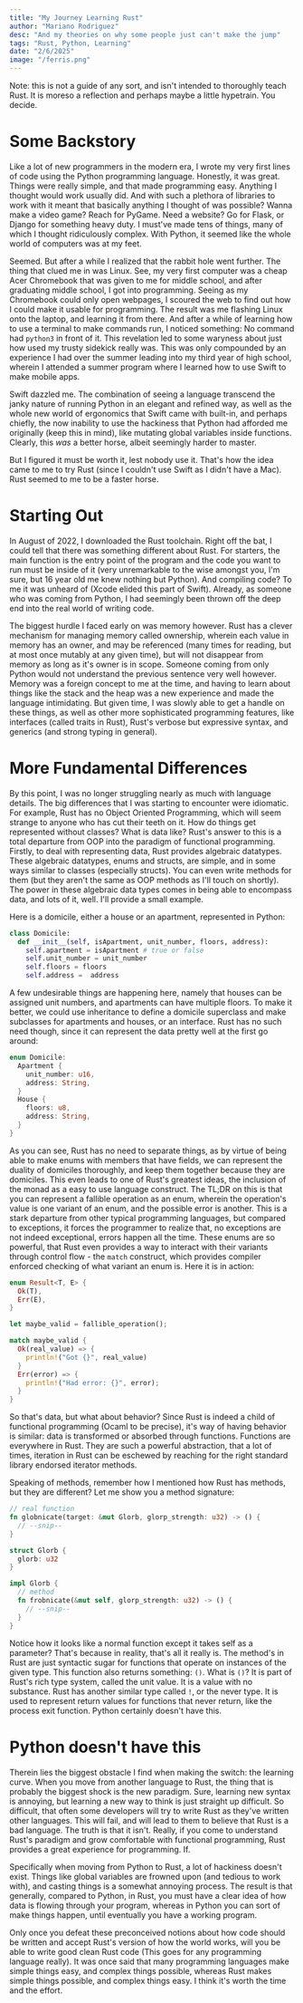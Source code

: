 ```yaml
---
title: "My Journey Learning Rust"
author: "Mariano Rodriguez"
desc: "And my theories on why some people just can't make the jump"
tags: "Rust, Python, Learning"
date: "2/6/2025"
image: "/ferris.png"
---
```


Note: this is not a guide of any sort, and isn't intended to thoroughly teach Rust. It is moreso a reflection and perhaps
maybe a little hypetrain. You decide.

# Some Backstory

Like a lot of new programmers in the modern era, I wrote my very first lines of code using the Python programming language.
Honestly, it was great. Things were really simple, and that made programming easy. Anything I thought would work usually
did. And with such a plethora of libraries to work with it meant that basically anything I thought of was possible? Wanna
make a video game? Reach for PyGame. Need a website? Go for Flask, or Django for something heavy duty. I must've made tens 
of things, many of which I thought ridiculously complex. With Python, it seemed like the whole world of computers was at my 
feet.

Seemed. But after a while I realized that the rabbit hole went further. The thing that clued me in was Linux.
See, my very first computer was a cheap Acer Chromebook that was given to me for middle school, and after graduating
middle school, I got into programming. Seeing as my Chromebook could only open webpages, I scoured the web to find out
how I could make it usable for programming. The result was me flashing Linux onto the laptop, and learning it from there.
And after a while of learning how to use a terminal to make commands run, I noticed something: No command had `python3` in 
front of it. This revelation led to some waryness about just how used my trusty sidekick really was. This was only compounded 
by an experience I had over the summer leading into my third year of high school, wherein I attended a summer program where I
learned how to use Swift to make mobile apps.

Swift dazzled me. The combination of seeing a language transcend the janky nature of running Python in an elegant and refined way,
as well as the whole new world of ergonomics that Swift came with built-in, and perhaps chiefly, the now inability to use the hackiness
that Python had afforded me originally (keep this in mind), like mutating global variables inside functions. Clearly, this *was* a 
better horse, albeit seemingly harder to master. 

But I figured it must be worth it, lest nobody use it. That's how the idea came to me to try Rust (since I couldn't use Swift
as I didn't have a Mac). Rust seemed to me to be a faster horse.

# Starting Out

In August of 2022, I downloaded the Rust toolchain. Right off the bat, I could tell that there was something different about Rust.
For starters, the main function is the entry point of the program and the code you want to run must be inside of it (very unremarkable
to the wise amongst you, I'm sure, but 16 year old me knew nothing but Python). And compiling code? To me it was unheard of (Xcode elided
this part of Swift). Already, as someone who was coming from Python, I had seemingly been thrown off the deep end into the real world
of writing code.

The biggest hurdle I faced early on was memory however. Rust has a clever mechanism for managing memory called ownership, wherein each
value in memory has an owner, and may be referenced (many times for reading, but at most once mutably at any given time), but will not 
disappear from memory as long as it's owner is in scope. Someone coming from only Python would not understand the previous sentence very 
well however. Memory was a foreign concept to me at the time, and having to learn about things like the stack and the heap was a
new experience and made the language intimidating. But given time, I was slowly able to get a handle on these things, as well as other 
more sophisticated programming features, like interfaces (called traits in Rust), Rust's verbose but expressive syntax, and generics 
(and strong typing in general). 


# More Fundamental Differences

By this point, I was no longer struggling nearly as much with language details. The big differences that I was starting to encounter were
idiomatic. For example, Rust has no Object Oriented Programming, which will seem strange to anyone who has cut their teeth on it. How
do things get represented without classes? What is data like? Rust's answer to this is a total departure from OOP into the paradigm of 
functional programming. Firstly, to deal with representing data, Rust provides algebraic datatypes. These algebraic datatypes, enums and structs, 
are simple, and in some ways similar to classes (especially structs). You can even write methods for them (but they aren't the same as OOP methods
as I'll touch on shortly). The power in these algebraic data types comes in being able to encompass data, and lots of it, well. I'll provide a small 
example.

Here is a domicile, either a house or an apartment, represented in Python:
```python
class Domicile:
  def __init__(self, isApartment, unit_number, floors, address):
    self.apartment = isApartment # true or false
    self.unit_number = unit_number
    self.floors = floors
    self.address =  address
```

A few undesirable things are happening here, namely that houses can be assigned unit numbers, and apartments can have multiple floors. To make it better,
we could use inheritance to define a domicile superclass and make subclasses for apartments and houses, or an interface. Rust has no such need though,
since it can represent the data pretty well at the first go around:


```rust
enum Domicile:
  Apartment {
    unit_number: u16,
    address: String,
  }
  House {
    floors: u8,
    address: String,
  }
}
```

As you can see, Rust has no need to separate things, as by virtue of being able to make enums with members that have fields, we can represent the duality
of domiciles thoroughly, and keep them together because they are domiciles. This even leads to one of Rust's greatest ideas, the inclusion of the monad as
a easy to use language construct. The TL;DR on this is that you can represent a fallible operation as an enum, wherein the operation's value is one variant
of an enum, and the possible error is another. This is a stark departure from other typical programming languages, but compared to exceptions, it forces the
programmer to realize that, no exceptions are not indeed exceptional, errors happen all the time. These enums are so powerful, that Rust even provides
a way to interact with their variants through control flow - the `match` construct, which provides compiler enforced checking of what variant an enum is.
Here it is in action:

```rust
enum Result<T, E> {
  Ok(T),
  Err(E),
}

let maybe_valid = fallible_operation();

match maybe_valid {
  Ok(real_value) => {
    println!("Got {}", real_value)
  }
  Err(error) => {
    println!("Had error: {}", error);
  }
}
```

So that's data, but what about behavior? Since Rust is indeed a child of functional programming (Ocaml to be precise), it's way of having behavior is similar:
data is transformed or absorbed through functions. Functions are everywhere in Rust. They are such a powerful abstraction, that a lot of times, 
iteration in Rust can be eschewed by reaching for the right standard library endorsed iterator methods.

Speaking of methods, remember how I mentioned how Rust has methods, but they are different? Let me show you a method signature:

```rust
// real function
fn globnicate(target: &mut Glorb, glorp_strength: u32) -> () {
  // --snip--
}

struct Glorb {
  glorb: u32
}

impl Glorb {
  // method
  fn frobnicate(&mut self, glorp_strength: u32) -> () {
    // --snip--
  }
}
```

Notice how it looks like a normal function except it takes self as a parameter? That's because in reality, that's all it really is. The method's in Rust are
just syntactic sugar for functions that operate on instances of the given type. This function also returns something: `()`. What is `()`? It is part of Rust's
rich type system, called the unit value. It is a value with no substance. Rust has another similar type called `!`, or the never type. It is used to represent
return values for functions that never return, like the process exit function. Python certainly doesn't have this.

# Python doesn't have this

Therein lies the biggest obstacle I find when making the switch: the learning curve. When you move from another language to Rust, the thing that is probably the
biggest shock is the new paradigm. Sure, learning new syntax is annoying, but learning a new way to think is just straight up difficult. So difficult, that often
some developers will try to write Rust as they've written other languages. This will fail, and will lead to them to believe that Rust is a bad language. The truth
is that it isn't. Really, if you come to understand Rust's paradigm and grow comfortable with functional programming, Rust provides a great experience
for programming. If.

Specifically when moving from Python to Rust, a lot of hackiness doesn't exist. Things like global variables are frowned upon (and tedious to work with), and casting
things is a somewhat annoying process. The result is that generally, compared to Python, in Rust, you must have a clear idea of how data is flowing through your 
program, whereas in Python you can sort of make things happen, until eventually you have a working program.

Only once you defeat these preconceived notions about how code should be written and accept Rust's version of how the world works, will you be able to write good
clean Rust code (This goes for any programming language really). It was once said that many programming languages make simple things easy, and complex things possible,
whereas Rust makes simple things possible, and complex things easy. I think it's worth the time and the effort.
